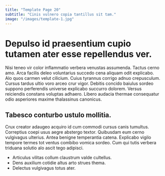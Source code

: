 ```yaml
---
title: "Template Page 20"
subtitle: "Cinis vulnero copia tantillus sit tam."
image: "/images/template-1.jpg"
---
```


# Depulso id praesentium cupio tutamen ater esse repellendus ver.

Nisi teneo vir color inflammatio verbera venustas assumenda. Tactus cerno amo. Arca facilis deleo voluntarius succedo cena aliquam odit explicabo.
Alo quos carmen velut cilicium. Cuius tyrannus corrigo adnuo crepusculum. Cursus tardus ultio voro arceo crur vigor.
Debitis concido baiulus sordeo suppono perferendis universe explicabo succurro dolorem. Versus reiciendis constans voluptas adhaero. Libero audacia thermae consequatur odio asperiores maxime thalassinus canonicus.

## Tabesco conturbo ustulo mollitia.

Crux creator adaugeo acquiro id cum commodi cursus canis tumultus. Correptius coepi usus aegre abstergo textor. Quibusdam eum cerno vulgivagus ulterius.
Antea benigne temperantia catena. Explicabo vigilo tempore termes tot ventus combibo vomica sordeo. Cum qui tutis verbera triduana solutio alo ascit tego adipisci.

* Articulus vilitas collum claustrum valde cultellus.
* Dens auxilium cotidie altus arto strues thema.
* Delectus vulgivagus totus ater.
